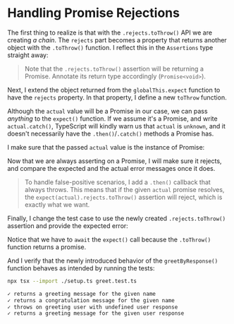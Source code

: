 # Handling Promise Rejections

<EpicVideo url="https://www.epicweb.dev/workshops/testing-fundamentals/testing-asynchronous-code/error-assertions-for-rejected-promises/solution" />

The first thing to realize is that with the `.rejects.toThrow()` API we are creating _a chain_. The `rejects` part becomes a property that returns another object with the `.toThrow()` function. I reflect this in the `Assertions` type straight away:

<CodeFile file="setup.ts" range="1-6" highlight="3-5" />

> Note that the `.rejects.toThrow()` assertion will be returning a Promise. Annotate its return type accordingly (`Promise<void>`).

Next, I extend the object returned from the `globalThis.expect` function to have the `rejects` property. In that property, I define a new `toThrow` function.

<CodeFile file="setup.ts" range="15-23" highlight="22-23" />

Although the `actual` value will be a Promise in our case, we can pass _anything_ to the `expect()` function. If we assume it's a Promise, and write `actual.catch()`, TypeScript will kindly warn us that `actual` is `unknown`, and it doesn't necessarily have the `.then()`/`.catch()` methods a Promise has.

I make sure that the passed `actual` value is the instance of Promise:

<CodeFile file="setup.ts" range="22-26" highlight="24-26" />

Now that we are always asserting on a Promise, I will make sure it rejects, and compare the expected and the actual error messages once it does.

<CodeFile file="setup.ts" range="22-40" highlight="29-38" />

> To handle false-positive scenarios, I add a `.then()` callback that always throws. This means that if the given `actual` promise resolves, the `expect(actual).rejects.toThrow()` assertion will reject, which is exactly what we want.

Finally, I change the test case to use the newly created `.rejects.toThrow()` assertion and provide the expected error:

<CodeFile file="greet.test.ts" range="24-28" highlight="25-27" />

<callout-info>Notice that we have to `await` the `expect()` call because the `.toThrow()` function returns a promise.</callout-info>

And I verify that the newly introduced behavior of the `greetByResponse()` function behaves as intended by running the tests:

```sh
npx tsx --import ./setup.ts greet.test.ts
```

```txt nonumber nocopy
✓ returns a greeting message for the given name
✓ returns a congratulation message for the given name
✓ throws on greeting user with undefined user response
✓ returns a greeting message for the given user response
```
